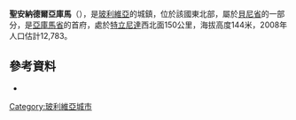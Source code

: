 '''聖安納德爾亞庫馬'''（{{lang-es|Santa Ana del Yacuma}}），是[[玻利維亞|玻利維亞]]的城鎮，位於該國東北部，屬於[[貝尼省|貝尼省]]的一部分，是[[亞庫馬省|亞庫馬省]]的首府，處於[[特立尼達_(玻利維亞)|特立尼達]]西北面150公里，海拔高度144米，2008年人口估計12,783。

==參考資料==
*{{Cite web|title=Detailed map of Yacuma Province|publisher=La Comisión para la Gestión Integral del Agua en Bolivia (CGIAB)|url=http://www.aguabolivia.org/situacionaguaX/Riego/mapas/beni/yacuma.htm|archiveurl=https://web.archive.org/web/20040408185903/http://www.aguabolivia.org/situacionaguaX/Riego/mapas/beni/yacuma.htm|archivedate=8 April 2004|deadurl=yes}} 

{{Coord|display=title|name=Santa Ana del Yacuma|13|44|40|S|65|25|37|W|scale:10000}}

{{Bolivia-geo-stub}}
[[Category:玻利維亞城市|Category:玻利維亞城市]]